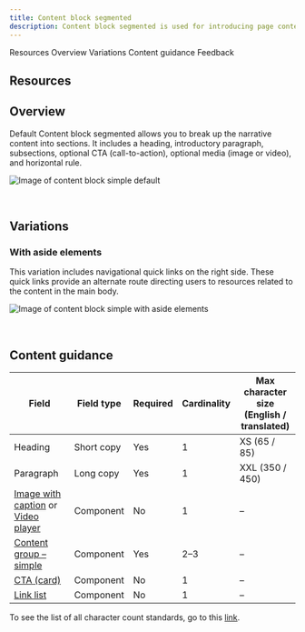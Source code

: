 ```yaml
---
title: Content block segmented
description: Content block segmented is used for introducing page content, similar to Content block – simple but it has added ability to include subsections.
---
```



<ComponentDescription name="Content block segmented" type="layout" />

<AnchorLinks>

<AnchorLink>Resources</AnchorLink>
<AnchorLink>Overview</AnchorLink>
<AnchorLink>Variations</AnchorLink>
<AnchorLink>Content guidance</AnchorLink>
<AnchorLink>Feedback</AnchorLink>

</AnchorLinks>

## Resources
<ResourceLinks name="Content block segmented" type="layout" />

## Overview

Default Content block segmented allows you to break up the narrative content into sections. It includes a heading, introductory paragraph, subsections, optional CTA (call-to-action), optional media (image or video), and horizontal rule.

![Image of content block simple default](../../images/pattern/content-block-segmented/content-block-segmented.jpg)

<br />

## Variations

### With aside elements

This variation includes navigational quick links on the right side. These quick links provide an alternate route directing users to resources related to the content in the main body.

![Image of content block simple with aside elements](../../images/pattern/content-block-segmented/content-block-segmented-with-aside-elements.jpg)

<br />

## Content guidance

| Field                                                                                                                                                                                                          | Field type | Required | Cardinality | Max character size <br/>(English / translated) |
| -------------------------------------------------------------------------------------------------------------------------------------------------------------------------------------------------------------- | ---------- | -------- | ----------- | ---------------------------------------------- |
| Heading                                                                                                                                                                                                        | Short copy | Yes      | 1           | XS (65 / 85)                                   |
| Paragraph                                                                                                                                                                                                      | Long copy  | Yes      | 1           | XXL (350 / 450)                                |
| [Image with caption](https://www.ibm.com/standards/carbon/components/image-with-caption) or [Video player](https://www.ibm.com/standards/carbon/components/video-player) | Component  | No       | 1           | –                                              |
| [Content group – simple](https://www.ibm.com/standards/carbon/components/content-group-simple)                                                                                              | Component  | Yes      | 2–3         | –                                              |
| [CTA (card)](https://www.ibm.com/standards/carbon/components/cta/#card)                                                                                                                     | Component  | No       | 1           | –                                              |
| [Link list](https://www.ibm.com/standards/carbon/components/link-list)                                                                                                                      | Component  | No       | 1           | –                                              |

To see the list of all character count standards, go to this <a href="https://github.com/carbon-design-system/carbon-for-ibm-dotcom-website/wiki/Character-count-standards" target="_blank" rel="noreferrer">link</a>.

<ComponentFooter name="Content block segmented" type="layout" />
